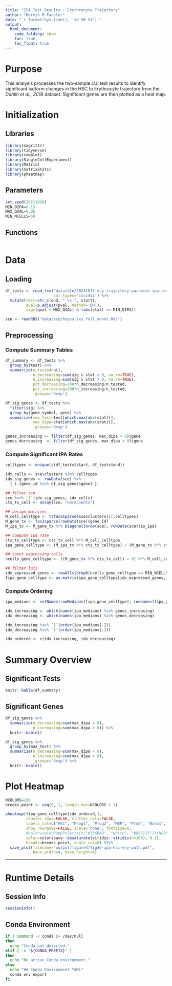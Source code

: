 ```yaml
---
title: "IPA Test Results - Erythrocyte Trajectory"
author: "Mervin M Fansler"
date: "`r format(Sys.time(), '%d %B %Y')`"
output: 
  html_document: 
    code_folding: show
    toc: true
    toc_float: true
---
```


# Purpose

This analysis processes the two-sample LUI test results to identify significant
isoform changes in the HSC to Erythrocyte trajectory from the *Dahlin et al., 2018*
dataset. Significant genes are then plotted as a heat map.

# Initialization

## Libraries
```r
library(magrittr)
library(tidyverse)
library(cowplot)
library(SingleCellExperiment)
library(Matrix)
library(matrixStats)
library(pheatmap)
```

## Parameters
```r
set.seed(20211020)
MIN_DIPA=0.15
MAX_QVAL=0.05
MIN_NCELLS=50
```

## Functions

```r

```

# Data
## Loading
```r
df_tests <- read_tsv("data/dtu/20211019-ery-trajectory-pairwise-ipa-tests.min50.boot10k.tsv.gz", 
                     col_types='ccccddi') %>%
  mutate(test=str_c(end, " vs ", start),
         qval=p.adjust(pval, method='BH'),
         sig=(qval < MAX_QVAL) & (abs(stat) >= MIN_DIPA))

sce <- readRDS("data/sce/hspcs.txs.full_annot.Rds")
```

## Preprocessing
### Compute Summary Tables
```r
df_summary <- df_tests %>%
  group_by(test) %>%
  summarize(n_tested=n(),
            n_decreasing=sum(sig & stat < 0, na.rm=TRUE),
            n_increasing=sum(sig & stat > 0, na.rm=TRUE),
            pct_decreasing=100*n_decreasing/n_tested,
            pct_increasing=100*n_increasing/n_tested,
            .groups='drop')

df_sig_genes <- df_tests %>%
  filter(sig) %>%
  group_by(gene_symbol, gene) %>%
  summarize(max_test=test[which.max(abs(stat))],
            max_dipa=stat[which.max(abs(stat))],
            .groups='drop')

genes_increasing <- filter(df_sig_genes, max_dipa > 0)$gene
genes_decreasing  <- filter(df_sig_genes, max_dipa < 0)$gene
```

### Compute Significant IPA Rates
```r
celltypes <- unique(c(df_tests$start, df_tests$end))

idx_cells <- sce$clusters %in% celltypes
idx_sig_genes <- rowData(sce) %>%
  { (.$gene_id %in% df_sig_genes$gene) }

## filter sce
sce %<>% `[`(idx_sig_genes, idx_cells)
cts_tx_cell <- assay(sce, "normcounts")

## design matrices
M_cell_celltype <- t(fac2sparse(sce$clusters))[,celltypes]
M_gene_tx <- fac2sparse(rowData(sce)$gene_id)
M_ipa_tx <- M_gene_tx %*% Diagonal(nrow(sce), rowData(sce)$is_ipa)

## compute ipa rate
cts_tx_celltype <- cts_tx_cell %*% M_cell_celltype
ipa_gene_celltype <- (M_ipa_tx %*% cts_tx_celltype) / (M_gene_tx %*% cts_tx_celltype)

## count expressing cells
ncells_gene_celltype <- ((M_gene_tx %*% cts_tx_cell) > 0) %*% M_cell_celltype

## filter luis
idx_expressed_genes <- rowAlls(drop0(ncells_gene_celltype >= MIN_NCELLS), value=TRUE)
fipa_gene_celltype <- as.matrix(ipa_gene_celltype[idx_expressed_genes,])
```


### Compute Ordering
```r
ipa_medians <- setNames(rowMedians(fipa_gene_celltype), rownames(fipa_gene_celltype))

idx_increasing <- which(names(ipa_medians) %in% genes_increasing)
idx_decreasing <- which(names(ipa_medians) %in% genes_decreasing)

idx_increasing %<>% `[`(order(ipa_medians[.]))
idx_decreasing %<>% `[`(order(ipa_medians[.]))

idx_ordered <- c(idx_increasing, idx_decreasing)
```

# Summary Overview
## Significant Tests

```r
knitr::kable(df_summary)
```

## Significant Genes
```r
df_sig_genes %>%
  summarize(n_decreasing=sum(max_dipa < 0),
            n_increasing=sum(max_dipa > 0)) %>%
  knitr::kable()

df_sig_genes %>%
  group_by(max_test) %>%
  summarize(n_decreasing=sum(max_dipa < 0),
            n_increasing=sum(max_dipa > 0),
            .groups='drop') %>%
  knitr::kable()
```


# Plot Heatmap

```r
NCOLORS=100
breaks.point <- seq(0, 1, length.out=NCOLORS + 1)

pheatmap(fipa_gene_celltype[idx_ordered,], 
         cluster_rows=FALSE, cluster_cols=FALSE, 
         labels_col=c("HSC", "Prog1", "Prog2", "MEP", "ProE", "Baso1", "Baso2", "Ery"),
         show_rownames=FALSE, scale='none', fontsize=8,
         #color=colorRampPalette(c("#336BA8", "white", "#D62125"))(NCOLORS),
         color=colorspace::desaturate(viridis::viridis(n=100), 0.1),
         breaks=breaks.point, angle_col=0) %T>%
  save_plot(filename="output/figure4/fig4e-ipa-hsc-ery-path.pdf",
            base_width=4, base_height=4)
```


---

# Runtime Details
## Session Info
```r
sessionInfo()
```

## Conda Environment
```bash
if ! command -v conda &> /dev/null
then
  echo "Conda not detected."
elif [ -z "${CONDA_PREFIX}" ]
then
  echo "No active Conda environment."
else
  echo "## Conda Environment YAML"
  conda env export
fi
```
